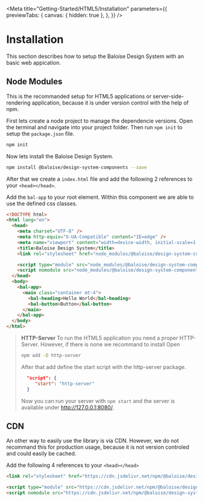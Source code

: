 
<Meta
  title="Getting-Started/HTML5/Installation"
  parameters={{
    previewTabs: {
      canvas: { hidden: true },
    },
  }}
/>

# Installation

This section describes how to setup the Baloise Design System with an basic web appication.

## Node Modules

This is the recommanded setup for HTML5 applications or server-side-rendering application, because it is under version control with the help of npm.

First lets create a node project to manage the dependencie versions. Open the terminal and navigate into your project folder. Then run `npm init` to setup the `package.json` file.

```bash
npm init
```

Now lets install the Baloise Design System.

```bash
npm install @baloise/design-system-components --save
```

After that we create a `index.html` file and add the following 2 references to your `<head></head>`.

Add the `bal-app` to your root element. Within this component we are able to use the defined css classes.

```html
<!DOCTYPE html>
<html lang="en">
  <head>
    <meta charset="UTF-8" />
    <meta http-equiv="X-UA-Compatible" content="IE=edge" />
    <meta name="viewport" content="width=device-width, initial-scale=1.0" />
    <title>Baloise Design System</title>
    <link rel="stylesheet" href="node_modules/@baloise/design-system-components/dist/design-system-components/design-system-components.css" />

    <script type="module" src="node_modules/@baloise/design-system-components/dist/design-system-components/design-system-components.esm.js"></script>
    <script nomodule src="node_modules/@baloise/design-system-components/dist/design-system-components/design-system-components.js"></script>
  </head>
  <body>
    <bal-app>
      <main class="container mt-4">
        <bal-heading>Hello World</bal-heading>
        <bal-button>Button</bal-button>
      </main>
    </bal-app>
  </body>
</html>
```

> **HTTP-Server**
> To run the HTML5 application you need a proper HTTP-Server. However, if there is none we recommand to install Open
>
> ```bash
> npm add -D http-server
> ```
>
> After that add define the start script with the http-server package.
>
> ```json
>   "script": {
>      "start": "http-server"
>   }
> ```
>
> Now you can run your server with `npm start` and the server is available under http://127.0.0.1:8080/.


<Description markdown={InstallFonts} />

## CDN

An other way to easily use the library is via CDN. However, we do not recommand this for production usage,
because it is not version controled and could easily be cached.

Add the following 4 references to your `<head></head>`

```html
<link rel="stylesheet" href="https://cdn.jsdelivr.net/npm/@baloise/design-system-components/dist/design-system-components/design-system-components.css" />

<script type="module" src="https://cdn.jsdelivr.net/npm/@baloise/design-system-components/dist/design-system-components/design-system-components.esm.js"></script>
<script nomodule src="https://cdn.jsdelivr.net/npm/@baloise/design-system-components/dist/design-system-components/design-system-components.js"></script>
```
